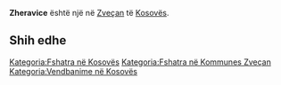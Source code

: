 {{Fshat në 
 | Emri                = Zheravice
 | EmriAlt                = 
 | NAME_SHORT_FORM=      
 | NAME_GENERIC=      
 | NAME_SORT_NAME_RO=      ZHERAVICE
 | FULL_NAME_RO = Zheravice
 | FULL_NAME_ND_RO=Zheravice
 | SORT_NAME_RG=ZHERAVICE
 | FULL_NAME_RG=Zheravice
 | FULL_NAME_ND_RG=Zheravice
 | SRP_NAME_SHORT_FORM=      
 | SRP_NAME_GENERIC=      
 | SRP_NAME_SORT_NAME_RO=      
 | SRP_FULL_NAME_RO = 
 | SRP_FULL_NAME_ND_RO=
 | SRP_SORT_NAME_RG=
 | SRP_FULL_NAME_RG=
 | SRP_FULL_NAME_ND_RG=
 | Emri (Rasa dhanore) = 
 | Figura              = 
 | Shteti              = Kosovo
 | Komuna              = Zveçan
 | Kodi postar         = 
 | Sipërfaqja          = 

 | Popullsia           = 

 | Regj. i popullsisë  = 
 | Dend. e popullsisë  = 
 | Faqja zyrtare       = 
 <!--- Koordinatat ----> 
 | Gjerësia            = 42.931944
 | Gjatësia            = 20.806667
 | Lartësia            = 
}}
'''Zheravice''' është një [[]] në [[Zveçan]] të [[Kosovës]].

<!-- == Gjeografia == -->
<!-- == Historia == -->
<!-- == Demografia == -->
== Shih edhe ==
{{Komuna Zveçan}}
{{Kosovo-Administrata-Cung}}

[[Kategoria:Fshatra në Kosovës]]
[[Kategoria:Fshatra në Kommunes Zveçan]]
[[Kategoria:Vendbanime në Kosovës]]